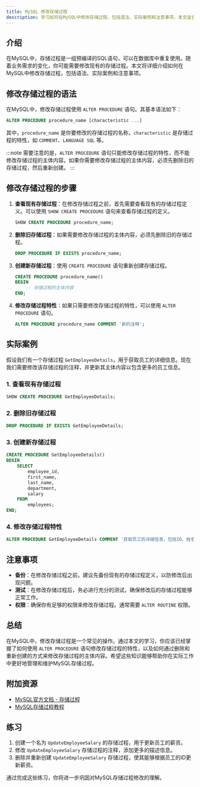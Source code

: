 ```yaml
---
title: MySQL 修改存储过程
description: 学习如何在MySQL中修改存储过程，包括语法、实际案例和注意事项。本文适合初学者，帮助你掌握存储过程的修改技巧。
---
```


## 介绍

在MySQL中，存储过程是一组预编译的SQL语句，可以在数据库中重复使用。随着业务需求的变化，你可能需要修改现有的存储过程。本文将详细介绍如何在MySQL中修改存储过程，包括语法、实际案例和注意事项。

## 修改存储过程的语法

在MySQL中，修改存储过程使用 `ALTER PROCEDURE` 语句。其基本语法如下：

```sql
ALTER PROCEDURE procedure_name [characteristic ...]
```

其中，`procedure_name` 是你要修改的存储过程的名称，`characteristic` 是存储过程的特性，如 `COMMENT`、`LANGUAGE SQL` 等。

:::note
需要注意的是，`ALTER PROCEDURE` 语句只能修改存储过程的特性，而不能修改存储过程的主体内容。如果你需要修改存储过程的主体内容，必须先删除旧的存储过程，然后重新创建。
:::

## 修改存储过程的步骤

1. **查看现有存储过程**：在修改存储过程之前，首先需要查看现有的存储过程定义。可以使用 `SHOW CREATE PROCEDURE` 语句来查看存储过程的定义。

    ```sql
    SHOW CREATE PROCEDURE procedure_name;
    ```

2. **删除旧存储过程**：如果需要修改存储过程的主体内容，必须先删除旧的存储过程。

    ```sql
    DROP PROCEDURE IF EXISTS procedure_name;
    ```

3. **创建新存储过程**：使用 `CREATE PROCEDURE` 语句重新创建存储过程。

    ```sql
    CREATE PROCEDURE procedure_name()
    BEGIN
        -- 存储过程的主体内容
    END;
    ```

4. **修改存储过程特性**：如果只需要修改存储过程的特性，可以使用 `ALTER PROCEDURE` 语句。

    ```sql
    ALTER PROCEDURE procedure_name COMMENT '新的注释';
    ```

## 实际案例

假设我们有一个存储过程 `GetEmployeeDetails`，用于获取员工的详细信息。现在我们需要修改该存储过程的注释，并更新其主体内容以包含更多的员工信息。

### 1. 查看现有存储过程

```sql
SHOW CREATE PROCEDURE GetEmployeeDetails;
```

### 2. 删除旧存储过程

```sql
DROP PROCEDURE IF EXISTS GetEmployeeDetails;
```

### 3. 创建新存储过程

```sql
CREATE PROCEDURE GetEmployeeDetails()
BEGIN
    SELECT 
        employee_id, 
        first_name, 
        last_name, 
        department, 
        salary 
    FROM 
        employees;
END;
```

### 4. 修改存储过程特性

```sql
ALTER PROCEDURE GetEmployeeDetails COMMENT '获取员工的详细信息，包括ID、姓名、部门和薪资';
```

## 注意事项

- **备份**：在修改存储过程之前，建议先备份现有的存储过程定义，以防修改后出现问题。
- **测试**：在修改存储过程后，务必进行充分的测试，确保修改后的存储过程能够正常工作。
- **权限**：确保你有足够的权限来修改存储过程。通常需要 `ALTER ROUTINE` 权限。

## 总结

在MySQL中，修改存储过程是一个常见的操作。通过本文的学习，你应该已经掌握了如何使用 `ALTER PROCEDURE` 语句修改存储过程的特性，以及如何通过删除和重新创建的方式来修改存储过程的主体内容。希望这些知识能够帮助你在实际工作中更好地管理和维护MySQL存储过程。

## 附加资源

- [MySQL官方文档 - 存储过程](https://dev.mysql.com/doc/refman/8.0/en/stored-programs-defining.html)
- [MySQL存储过程教程](https://www.mysqltutorial.org/mysql-stored-procedure-tutorial.aspx)

## 练习

1. 创建一个名为 `UpdateEmployeeSalary` 的存储过程，用于更新员工的薪资。
2. 修改 `UpdateEmployeeSalary` 存储过程的注释，添加更多的描述信息。
3. 删除并重新创建 `UpdateEmployeeSalary` 存储过程，使其能够根据员工的ID更新薪资。

通过完成这些练习，你将进一步巩固对MySQL存储过程修改的理解。